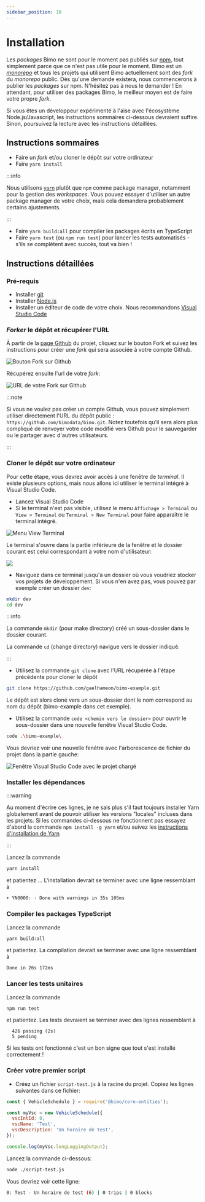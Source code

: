 ```yaml
---
sidebar_position: 10
---
```


# Installation

Les *packages* Bimo ne sont pour le moment pas publiés sur [npm](https://www.npmjs.com/), tout simplement parce que ce n'est pas utile pour le moment. Bimo est un [*monorepo*](https://en.wikipedia.org/wiki/Monorepo) et tous les projets qui utilisent Bimo actuellement sont des *fork* du *monorepo* public. Dès qu'une demande existera, nous commencerons à publier les *packages* sur npm. N'hésitez pas à nous le demander ! En attendant, pour utiliser des packages Bimo, le meilleur moyen est de faire votre propre *fork*.

Si vous êtes un développeur expérimenté à l'aise avec l'écosystème Node.js/Javascript, les instructions sommaires ci-dessous devraient suffire. Sinon, poursuivez la lecture avec les instructions détaillées. 

## Instructions sommaires

- Faire un *fork* et/ou cloner le dépôt sur votre ordinateur
- Faire `yarn install`

:::info

Nous utilisons [`yarn`](https://yarnpkg.com/getting-started) plutôt que `npm` comme package manager, notamment pour la gestion des *workspaces*. Vous pouvez essayer d'utiliser un autre package manager de votre choix, mais cela demandera probablement certains ajustements.

:::

- Faire `yarn build:all` pour compiler les packages écrits en TypeScript
- Faire `yarn test` (ou `npm run test`) pour lancer les tests automatisés - s'ils se complètent avec succès, tout va bien !

## Instructions détaillées

### Pré-requis

- Installer [git](https://www.git-scm.com/downloads)
- Installer [Node.js](https://nodejs.org/en)
- Installer un éditeur de code de votre choix. Nous recommandons [Visual Studio Code](https://code.visualstudio.com/)

### *Forker* le dépôt et récupérer l'URL

À partir de la [page Github](https://github.com/bimodata/bimo) du projet, cliquez sur le bouton Fork et suivez les instructions pour créer une *fork* qui sera associée à votre compte Github. 

![Bouton Fork sur Github](fork-button.png)

Récupérez ensuite l'url de votre *fork*: 

![URL de votre Fork sur Github](fork-url.png)

:::note

Si vous ne voulez pas créer un compte Github, vous pouvez simplement utiliser directement l'URL du dépôt public : `https://github.com/bimodata/bimo.git`. Notez toutefois qu'il sera alors plus compliqué de renvoyer votre code modifié vers Github pour le sauvegarder ou le partager avec d'autres utilisateurs.

:::


### Cloner le dépôt sur votre ordinateur

Pour cette étape, vous devrez avoir accès à une fenêtre de *terminal*. Il existe plusieurs options, mais nous allons ici utiliser le terminal intégré à Visual Studio Code. 

- Lancez Visual Studio Code
- Si le terminal n'est pas visible, utilisez le menu `Affichage > Terminal` ou `View > Terminal` ou `Terminal > New Terminal` pour faire apparaître le terminal intégré.

![Menu View Terminal](view-terminal.png)

Le terminal s'ouvre dans la partie inférieure de la fenêtre et le dossier courant est celui correspondant à votre nom d'utilisateur:

![](empty-terminal.png)

- Naviguez dans ce terminal jusqu'à un dossier où vous voudriez stocker vos projets de développement. Si vous n'en avez pas, vous pouvez par exemple créer un dossier `dev`: 

```bash
mkdir dev
cd dev
```

:::info

La commande `mkdir` (pour make directory) créé un sous-dossier dans le dossier courant.

 La commande `cd` (change directory) navigue vers le dossier indiqué. 

:::


- Utilisez la commande `git clone` avec l'URL récupérée à l'étape précédente pour cloner le dépôt

```bash
git clone https://github.com/gaelhameon/bimo-example.git
```

Le dépôt est alors cloné vers un sous-dossier dont le nom correspond au nom du dépôt (bimo-example dans cet exemple).

- Utilisez la commande `code <chemin vers le dossier>` pour ouvrir le sous-dossier dans une nouvelle fenêtre Visual Studio Code.

```bash
code .\bimo-example\
```

Vous devriez voir une nouvelle fenêtre avec l'arborescence de fichier du projet dans la partie gauche: 

![Fenêtre Visual Studio Code avec le projet chargé](vscode-window.png)


### Installer les dépendances

:::warning

Au moment d'écrire ces lignes, je ne sais plus s'il faut toujours installer Yarn globalement avant de pouvoir utiliser les versions "locales" incluses dans les projets. Si les commandes ci-dessous ne fonctionnent pas essayez d'abord la commande `npm install -g yarn` et/ou suivez les [instructions d'installation de Yarn](https://yarnpkg.com/getting-started/install)

:::

Lancez la commande 

```bash
yarn install
```

 et patientez ... L'installation devrait se terminer avec une ligne ressemblant à  
 
 ```bash
 ➤ YN0000: · Done with warnings in 35s 105ms
 ```


### Compiler les packages TypeScript

Lancez la commande 
```bash
yarn build:all
```
 et patientez. La compilation devrait se terminer avec une ligne ressemblant à 
 
 ```bash
 Done in 26s 172ms
 ```

### Lancer les tests unitaires

Lancez la commande 

```bash
npm run test
```

 et patientez. Les tests devraient se terminer avec des lignes ressemblant à 


```
  426 passing (2s)
  5 pending
```

Si les tests ont fonctionné c'est un bon signe que tout s'est installé correctement !


### Créer votre premier script

- Créez un fichier `script-test.js` à la racine du projet. Copiez les lignes suivantes dans ce fichier: 

```javascript title='script-test.js'
const { VehicleSchedule } = require('@bimo/core-entities');

const myVsc = new VehicleSchedule({
  vscIntId: 0,
  vscName: 'Test',
  vscDescription: 'Un horaire de test',
});

console.log(myVsc.longLoggingOutput);
```

Lancez la commande ci-dessous: 

```bash
node ./script-test.js
```

Vous devriez voir cette ligne: 

```bash
0: Test - Un horaire de test (6) | 0 trips | 0 blocks
```